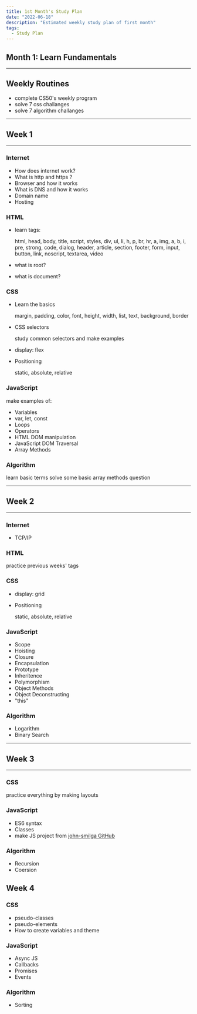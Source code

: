 ```yaml
---
title: 1st Month's Study Plan
date: "2022-06-18"
description: "Estimated weekly study plan of first month"
tags:
  - Study Plan
---
```


## Month 1: Learn Fundamentals
---

## Weekly Routines

- complete CS50's weekly program
- solve 7 css challanges
- solve 7 algorithm challanges

---

## Week 1

---

### Internet

- How does internet work?
- What is http and https ?
- Browser and how it works
- What is DNS and how it works
- Domain name
- Hosting

### HTML

- learn tags:

  html, head, body, title, script, styles, div, ul, li, h, p, br, hr, a, img, a, b, i, pre, strong, code, dialog, header, article, section, footer, form, input, button, link, noscript, textarea, video

- what is root?
- what is document?

### CSS

- Learn the basics

  margin, padding, color, font, height, width, list, text, background, border

- CSS selectors

  study common selectors and make examples

- display: flex
- Positioning

  static, absolute, relative

### JavaScript

make examples of:

- Variables
- var, let, const
- Loops
- Operators
- HTML DOM manipulation
- JavaScript DOM Traversal
- Array Methods


### Algorithm

learn basic terms
solve some basic array methods question

---

## Week 2

---

### Internet

- TCP/IP

### HTML

practice previous weeks' tags

### CSS

- display: grid

- Positioning

  static, absolute, relative

### JavaScript

- Scope
- Hoisting
- Closure
- Encapsulation
- Prototype
- Inheritence
- Polymorphism
- Object Methods
- Object Deconstructing
- "this"

### Algorithm

- Logarithm
- Binary Search

---

## Week 3

---

### CSS

practice everything by making layouts

### JavaScript

- ES6 syntax
- Classes
- make JS project from [john-smilga GitHub](https://github.com/john-smilga/javascript-basic-projects)

### Algorithm

- Recursion
- Coersion

## Week 4

### CSS

- pseudo-classes
- pseudo-elements
- How to create variables and theme

### JavaScript

- Async JS
- Callbacks
- Promises
- Events

### Algorithm

- Sorting

